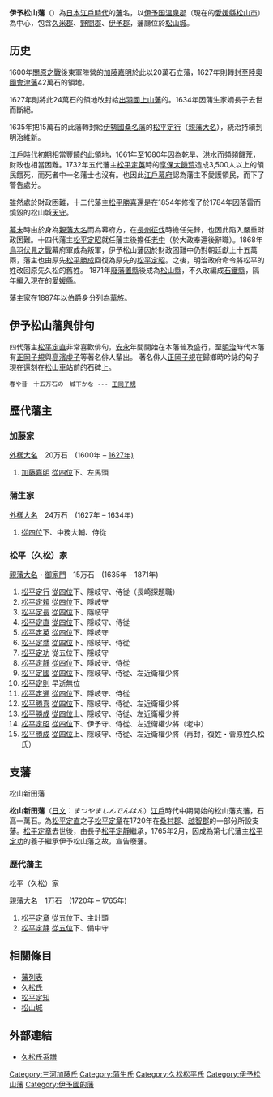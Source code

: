 {{Location map |Japan
|label=松山藩<br>親藩<br>15萬石
|lat_deg=33|lat_min=50|lat_sec=43.94
|lon_deg=132|lon_min=45|lon_sec=56.6
|position=right
|width=250
|caption=松山藩的位置
|mark=Mitsuba Aoi inverted.jpg
|marksize=10
}}
'''伊予松山藩'''（{{jpn|j=伊予松山藩|kyu=伊豫松山藩|hg=いよまつやまはん|rm=Iyo-Matsuyama han|f=y}}）為[[日本|日本]][[江戶時代|江戶時代]]的[[藩_(日本)|藩]]名，以[[伊予国|伊予国]][[溫泉郡|溫泉郡]]（現在的[[愛媛縣|愛媛縣]][[松山市|松山市]]）為中心，包含[[久米郡_(愛媛縣)|久米郡]]、[[野間郡|野間郡]]、[[伊予郡|伊予郡]]，藩廳位於[[松山城_(伊予國)|松山城]]。

==历史==
1600年[[關原之戰|關原之戰]]後東軍陣營的[[加藤嘉明|加藤嘉明]]於此以20萬石立藩，1627年則轉封至[[陸奧國|陸奧國]][[會津藩|會津藩]]42萬石的領地。

1627年則將此24萬石的領地改封給[[出羽國|出羽國]][[上山藩|上山藩]]的{{tsl|ja|蒲生忠知||蒲生忠知}}。1634年因蒲生家嫡長子去世而斷絕。

1635年把15萬石的此藩轉封給[[伊勢國|伊勢國]][[桑名藩|桑名藩]]的[[松平定行|松平定行]]（[[親藩大名|親藩大名]]），統治持續到明治維新。

[[江戶時代|江戶時代]]初期相當豐饒的此領地，1661年至1680年因為乾旱、洪水而頻頻饑荒，財政也相當困難。1732年五代藩主[[松平定英|松平定英]]時的[[享保大饑荒|享保大饑荒]]造成3,500人以上的領民餓死，而死者中一名藩士也沒有。也因此[[江戶幕府|江戶幕府]]認為藩主不愛護領民，而下了警告處分。

雖然處於財政困難，十二代藩主[[松平勝喜|松平勝喜]]還是在1854年修復了於1784年因落雷而燒毀的松山城[[天守|天守]]。

[[幕末|幕末]]時由於身為[[親藩大名|親藩大名]]而為幕府方，在[[長州征伐|長州征伐]]時擔任先鋒，也因此陷入嚴重財政困難。十四代藩主[[松平定昭|松平定昭]]就任藩主後擔任[[老中|老中]]（於大政奉還後辭職）。1868年[[鳥羽伏見之戰|鳥羽伏見之戰]]幕府軍成為叛軍，伊予松山藩因於財政困難中仍對朝廷獻上十五萬兩，藩主也由原先[[松平勝成|松平勝成]]回復為原先的[[松平定昭|松平定昭]]。之後，明治政府命令將松平的姓改回原先久松的舊姓。
1871年[[廢藩置縣|廢藩置縣]]後成為[[松山縣|松山縣]]，不久改編成[[石鐵縣|石鐵縣]]，隔年編入現在的[[愛媛縣|愛媛縣]]。

藩主家在1887年以[[伯爵|伯爵]]身分列為[[華族|華族]]。

==伊予松山藩與俳句==
四代藩主[[松平定直|松平定直]]非常喜歡俳句，[[安永|安永]]年間開始在本藩普及盛行，至[[明治|明治]]時代本藩有[[正岡子規|正岡子規]]與[[高濱虛子|高濱虛子]]等著名俳人輩出。
著名俳人[[正岡子規|正岡子規]]在歸鄉時吟詠的句子現在還刻在[[松山車站_(愛媛縣)|松山車站]]前的石碑上。

 春や昔　十五万石の　城下かな --- [[正岡子規|正岡子規]]

==歷代藩主==
===加藤家===
[[外樣大名|外樣大名]]　20万石　(1600年 – [[1627年)|1627年)]]
#[[加藤嘉明|加藤嘉明]] [[從四位|從四位]]下、左馬頭

===蒲生家===
[[外樣大名|外樣大名]]　24万石　(1627年 – 1634年)
# {{tsl|ja|蒲生忠知||蒲生忠知}}[[從四位|從四位]]下、中務大輔、侍從

===松平（久松）家===
[[親藩大名|親藩大名]]・[[御家門|御家門]]　15万石　(1635年 – 1871年)
#[[松平定行|松平定行]] [[從四位|從四位]]下、隱岐守、侍從（長崎探題職）
#[[松平定賴|松平定賴]] [[從四位|從四位]]下、隱岐守
#[[松平定長|松平定長]] [[從四位|從四位]]下、隱岐守
#[[松平定直|松平定直]] [[從四位|從四位]]下、隱岐守、侍從
#[[松平定英|松平定英]] [[從四位|從四位]]下、隱岐守
#[[松平定喬|松平定喬]] [[從四位|從四位]]下、隱岐守、侍從
#[[松平定功|松平定功]] 從五位下、隱岐守
#[[松平定靜|松平定靜]] [[從四位|從四位]]下、隱岐守、侍從
#[[松平定國|松平定國]] [[從四位|從四位]]下、隱岐守、侍從、左近衛權少將
#[[松平定則|松平定則]] 早逝無位
#[[松平定通|松平定通]] [[從四位|從四位]]下、隱岐守、侍從
#[[松平勝喜|松平勝喜]] [[從四位|從四位]]下、隱岐守、侍從、左近衛權少將
#[[松平勝成|松平勝成]] [[從四位|從四位]]上、隱岐守、侍從、左近衛權少將
#[[松平定昭|松平定昭]] [[從四位|從四位]]下、伊予守、侍從、左近衛權少將（老中）
#[[松平勝成|松平勝成]] [[從四位|從四位]]上、隱岐守、侍從、左近衛權少將（再封，復姓・菅原姓久松氏）

==支藩==
;松山新田藩
'''松山新田藩'''（[[日文|日文]]：''まつやましんでんはん''）[[江戶|江戶]]時代中期開始的松山藩支藩，石高一萬石。為[[松平定直|松平定直]]之子[[松平定章|松平定章]]在1720年在[[桑村郡|桑村郡]]、[[越智郡|越智郡]]的一部分所設支藩。[[松平定章|松平定章]]去世後，由長子[[松平定靜|松平定靜]]繼承，1765年2月，因成為第七代藩主[[松平定功|松平定功]]的養子繼承伊予松山藩之故，宣告廢藩。

===歴代藩主===
;松平（久松）家
親藩大名　1万石　(1720年 – 1765年)
#[[松平定章|松平定章]] [[從五位|從五位]]下、主計頭
#[[松平定静|松平定静]] [[從五位|從五位]]下、備中守

==相關條目==
*[[藩列表|藩列表]]
*[[久松氏|久松氏]]
*[[松平定知|松平定知]]
*[[松山城_(伊予国)|松山城]]

==外部連結==
*[http://www2.harimaya.com/sengoku/html/hisamatu.html 久松氏系譜] {{Wayback|url=http://www2.harimaya.com/sengoku/html/hisamatu.html |date=20200205004029 }}

{{江戶時代的藩}}

{{DEFAULTSORT:Iyomatsuyama-han}}
[[Category:三河加藤氏|Category:三河加藤氏]]
[[Category:蒲生氏|Category:蒲生氏]]
[[Category:久松松平氏|Category:久松松平氏]]
[[Category:伊予松山藩|Category:伊予松山藩]]
[[Category:伊予國的藩|Category:伊予國的藩]]